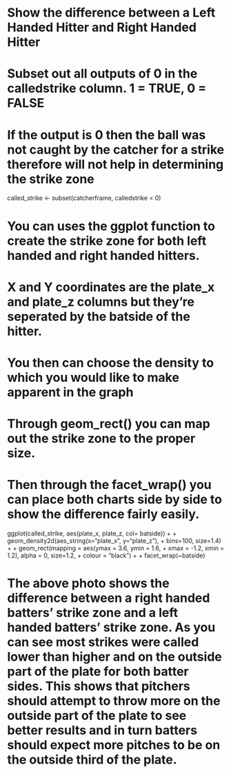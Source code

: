 # Show the difference between a Left Handed Hitter and Right Handed Hitter

# Subset out all outputs of 0 in the calledstrike column. 1 = TRUE, 0 = FALSE
# If the output is 0 then the ball was not caught by the catcher for a strike therefore will not help in determining the strike zone

called_strike <- subset(catcherframe, calledstrike < 0)

# You can uses the ggplot function to create the strike zone for both left handed and right handed hitters.
# X and Y coordinates are the plate_x and plate_z columns but they're  seperated by the batside of the hitter.
# You then can choose the density to which you would like to make apparent in the graph
# Through geom_rect() you can map out the strike zone to the proper size.
# Then through the facet_wrap() you can place both charts side by side to show the difference fairly easily.

ggplot(called_strike, aes(plate_x, plate_z, col= batside)) + 
+     geom_density2d(aes_string(x="plate_x", y="plate_z"), 
+                    bins=100, size=1.4) + 
+     geom_rect(mapping = aes(ymax = 3.6, ymin = 1.6, 
+                             xmax = -1.2, xmin = 1.2), alpha = 0, size=1.2,
+               colour = "black") +
+     facet_wrap(~batside)


# The above photo shows the difference between a right handed batters' strike zone and a left handed batters' strike zone.   As you can see most strikes were called lower than higher and on the outside part of the plate for both batter sides.  This shows that pitchers should attempt to throw more on the outside part of the plate to see better results and in turn batters should expect more pitches to be on the outside third of the plate.  